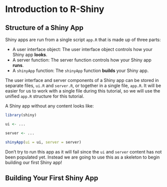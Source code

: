 # Introduction to R-Shiny

## Structure of a Shiny App
Shiny apps are run from a single script `app.R` that is made up of three parts:

* A user interface object: The user interface object controls how your Shiny app **looks**.
* A server function: The server function controls how your Shiny app **runs**.
* A `shinyApp` function: The `shinyApp` function **builds** your Shiny app.

The user interface and server components of a Shiny app can be stored in separate files, `ui.R` and `server.R`, or together in a single file, `app.R`. It will be easier for us to work with a single file during this tutorial, so we will use the unified `app.R` structure for this tutorial.

A Shiny app without any content looks like:

```r
library(shiny)

ui <- ...

server <- ...

shinyApp(ui = ui, server = server)
 ```
 
 Don't try to run this app as it will fail since the `ui` and `server` content has not been populated yet. Instead we are going to use this as a skeleton to begin building our first Shiny app!

## Building Your First Shiny App
